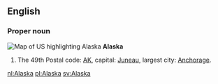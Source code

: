 ==English==

===Proper noun===
{{wikipedia}}
[[Image:Map of USA highlighting Alaska.png|thumb|right|Map of US highlighting Alaska]]
'''Alaska'''
# The 49th {{USstate}}  Postal code: [[AK]], capital: [[Juneau]], largest city: [[Anchorage]].

[[nl:Alaska]]
[[pl:Alaska]]
[[sv:Alaska]]